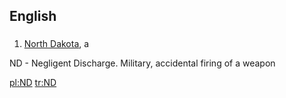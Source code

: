 ==English==

==={{Abbreviation}}===

#[[North Dakota]], a {{USstate}}

ND - Negligent Discharge. Military, accidental firing of a weapon

[[pl:ND]]
[[tr:ND]]